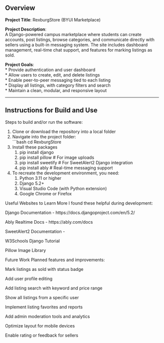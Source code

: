 ## Overview

**Project Title**: RexburgStore (BYUI Marketplace)

**Project Description**:  
A Django-powered campus marketplace where students can create accounts, post listings, browse categories, and communicate directly with sellers using a built-in messaging system. The site includes dashboard management, real-time chat support, and features for marking listings as sold.

**Project Goals**:  
* Provide authentication and user dashboard  
* Allow users to create, edit, and delete listings  
* Enable peer-to-peer messaging tied to each listing  
* Display all listings, with category filters and search  
* Maintain a clean, modular, and responsive layout  

---

## Instructions for Build and Use

Steps to build and/or run the software:

1. Clone or download the repository into a local folder  
2. Navigate into the project folder:  
   ```bash
   cd RexburgStore
3. Install these packages 
   1. pip install django
   2. pip install pillow           # For image uploads
   3. pip install sweetify         # For SweetAlert2 Django integration
   4. pip install ably             # Real-time messaging support

4. To recreate the development environment, you need:
   1. Python 3.11 or higher
   2. Django 5.2+
   3. Visual Studio Code (with Python extension)
   4. Google Chrome or Firefox

Useful Websites to Learn More
I found these helpful during development:

Django Documentation - https://docs.djangoproject.com/en/5.2/

Ably Realtime Docs - https://ably.com/docs

SweetAlert2 Documentation - 

W3Schools Django Tutorial

Pillow Image Library 


Future Work
Planned features and improvements:

 Mark listings as sold with status badge

 Add user profile editing

 Add listing search with keyword and price range

 Show all listings from a specific user

 Implement listing favorites and reports

 Add admin moderation tools and analytics

 Optimize layout for mobile devices

 Enable rating or feedback for sellers
